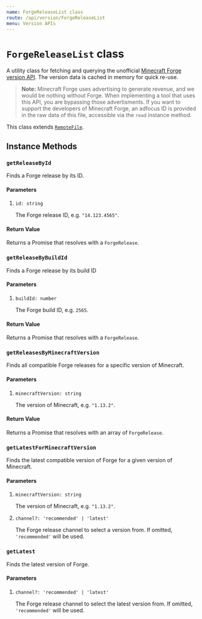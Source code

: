 ```yaml
---
name: ForgeReleaseList class
route: /api/version/ForgeReleaseList
menu: Version APIs
---
```


# `ForgeReleaseList` class

A utility class for fetching and querying the unofficial [Minecraft Forge version API][forge-version-api]. The version data is cached in memory for quick re-use.

> **Note:** Minecraft Forge uses advertising to generate revenue, and we would be nothing without Forge. When implementing a tool that uses this API, you are bypassing those advertisments. If you want to support the developers of Minecraft Forge, an adfocus ID is provided in the raw data of this file, accessible via the `read` instance method.

This class extends [`RemoteFile`](/api/file/RemoteFile).

## Instance Methods

### `getReleaseById`

Finds a Forge release by its ID.

#### Parameters

1. `id: string`

   The Forge release ID, e.g. `"14.123.4565"`.

#### Return Value

Returns a Promise that resolves with a `ForgeRelease`.

### `getReleaseByBuildId`

Finds a Forge release by its build ID

#### Parameters

1. `buildId: number`

   The Forge build ID, e.g. `2565`.

#### Return Value

Returns a Promise that resolves with a `ForgeRelease`.

### `getReleasesByMinecraftVersion`

Finds all compatible Forge releases for a specific version of Minecraft.

#### Parameters

1. `minecraftVersion: string`

   The version of Minecraft, e.g. `"1.13.2"`.

#### Return Value

Returns a Promise that resolves with an array of `ForgeRelease`.

### `getLatestForMinecraftVersion`

Finds the latest compatible version of Forge for a given version of Minecraft.

#### Parameters

1. `minecraftVersion: string`

   The version of Minecraft, e.g. `"1.13.2"`.

2. `channel?: 'recommended' | 'latest'`

   The Forge release channel to select a version from. If omitted, `'recommended'` will be used.

### `getLatest`

Finds the latest version of Forge.

#### Parameters

1. `channel?: 'recommended' | 'latest'`

   The Forge release channel to select the latest version from. If omitted, `'recommended'` will be used.

[forge-version-api]: https://files.minecraftforge.net/maven/net/minecraftforge/forge/json
